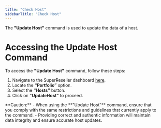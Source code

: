 ```yaml
---
title: "Check Host"
sidebarTitle: "Check Host"
---
```


The **"Update Host"** command is used to update the data of a host.

# Accessing the Update Host Command

To access the **"Update Host"** command, follow these steps:

1. Navigate to the SuperReseller dashboard [here](https://superreseller-qa.nominus.host/).
2. Locate the **“Portfolio”** option.
3. Select the **“Hosts”** button.
4. Click on **"UpdateHost"** to proceed.

<Warning>
**Caution:**
- When using the **"Update Host"** command, ensure that you comply with the same restrictions and guidelines that currently apply to the command.
- Providing correct and authentic information will maintain data integrity and ensure accurate host updates.
</Warning>